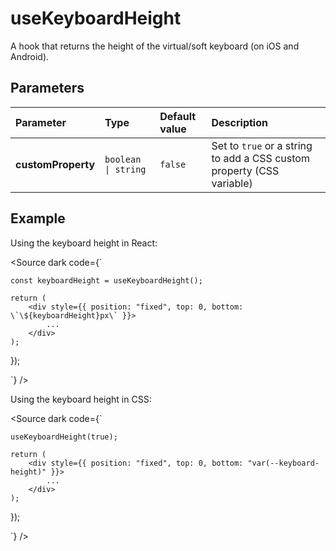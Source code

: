 
# useKeyboardHeight

A hook that returns the height of the virtual/soft keyboard (on iOS and Android).

## Parameters

| Parameter          | Type                | Default value | Description                                                                                                          |
| :----------------- | :------------------ | :------------ | :------------------------------------------------------------------------------------------------------------------- |
| **customProperty** | `boolean \| string` | `false`       | Set to `true` or a string to add a CSS custom property (CSS variable) |

## Example

Using the keyboard height in React:

<Source dark code={`

    const keyboardHeight = useKeyboardHeight();

    return (
        <div style={{ position: "fixed", top: 0, bottom: \`\${keyboardHeight}px\` }}>
            ...
        </div>
    );

});

`} />

Using the keyboard height in CSS:

<Source dark code={`

    useKeyboardHeight(true);

    return (
        <div style={{ position: "fixed", top: 0, bottom: "var(--keyboard-height)" }}>
            ...
        </div>
    );

});

`} />
